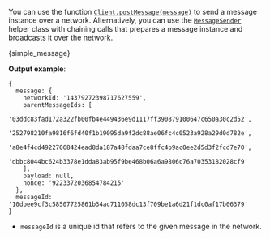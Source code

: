 
You can use the function [`Client.postMessage(message)`](./../libraries/nodejs/api_reference#postmessagemessage-promise) to send a message instance over a network. Alternatively, you can
use the [`MessageSender`](./../libraries/nodejs/api_reference#messagesender) helper class with chaining calls that prepares a message instance and broadcasts it over the
network.

<CodeBlock className="language-javascript">{simple_message}</CodeBlock>

**Output example**:

```string
{
  message: {
    networkId: '14379272398717627559',
    parentMessageIds: [
      '03ddc83fad172a322fb00fb4e449436e9d1117ff390879100647c650a30c2d52',
      '252798210fa9816f6fd40f1b19095da9f2dc88ae06fc4c0523a928a29d0d782e',
      'a8e4f4cd49227068424ead8da187a48fdaa7ce8ffc4b9ac0ee2d5d3f2fcd7e70',
      'dbbc8044bc624b3378e1dda83ab95f9be468b06a6a9806c76a70353182028cf9'
    ],
    payload: null,
    nonce: '9223372036854784215'
  },
  messageId: '10dbee9cf3c58507725861b34ac711058dc13f709be1a6d21f1dc0af17b06379'
}
```

- `messageId` is a unique id that refers to the given message in the network.
